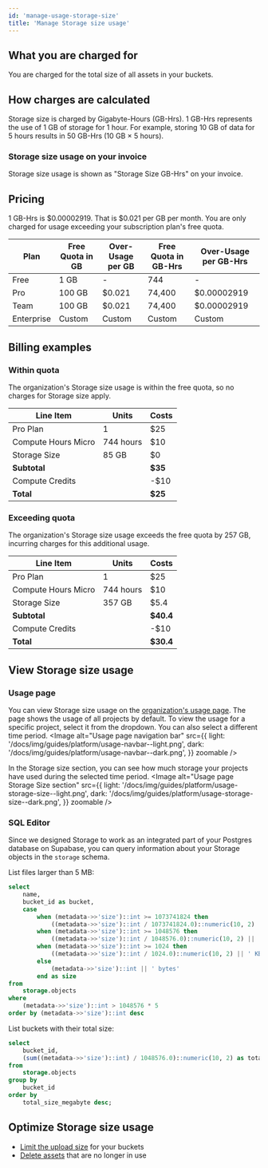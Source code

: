 ```yaml
---
id: 'manage-usage-storage-size'
title: 'Manage Storage size usage'
---
```


## What you are charged for
You are charged for the total size of all assets in your buckets.

## How charges are calculated
Storage size is charged by Gigabyte-Hours (GB-Hrs). 1 GB-Hrs represents the use of 1 GB of storage for 1 hour.
For example, storing 10 GB of data for 5 hours results in 50 GB-Hrs (10 GB × 5 hours).

### Storage size usage on your invoice
Storage size usage is shown as "Storage Size GB-Hrs" on your invoice.

## Pricing
1 GB-Hrs is $0.00002919. That is $0.021 per GB per month. You are only charged for usage exceeding your subscription plan's free quota.

| Plan       | Free Quota in GB | Over-Usage per GB | Free Quota in GB-Hrs | Over-Usage per GB-Hrs |
|------------|------------------|-------------------|----------------------|-----------------------|
| Free       | 1 GB             | -                 | 744                  | -                     |
| Pro        | 100 GB           | $0.021            | 74,400               | $0.00002919           |
| Team       | 100 GB           | $0.021            | 74,400               | $0.00002919           |
| Enterprise | Custom           | Custom            | Custom               | Custom                |

## Billing examples
### Within quota
The organization's Storage size usage is within the free quota, so no charges for Storage size apply.

| Line Item           | Units     | Costs   |
|---------------------|-----------|---------|
| Pro Plan            | 1         | $25     |
| Compute Hours Micro | 744 hours | $10     |
| Storage Size        | 85 GB     | $0      |
| **Subtotal**        |           | **$35** |
| Compute Credits     |           | -$10    |
| **Total**           |           | **$25** |

### Exceeding quota
The organization's Storage size usage exceeds the free quota by 257 GB, incurring charges for this additional usage.

| Line Item           | Units     | Costs     |
|---------------------|-----------|-----------|
| Pro Plan            | 1         | $25       |
| Compute Hours Micro | 744 hours | $10       |
| Storage Size        | 357 GB    | $5.4      |
| **Subtotal**        |           | **$40.4** |
| Compute Credits     |           | -$10      |
| **Total**           |           | **$30.4** |

## View Storage size usage
### Usage page
You can view Storage size usage on the [organization's usage page](https://supabase.com/dashboard/org/_/usage). The page shows the usage of all projects by default. To view the usage for a specific project, select it from the dropdown. You can also select a different time period.
<Image
  alt="Usage page navigation bar"
  src={{
    light: '/docs/img/guides/platform/usage-navbar--light.png',
    dark: '/docs/img/guides/platform/usage-navbar--dark.png',
  }}
  zoomable
/>

In the Storage size section, you can see how much storage your projects have used during the selected time period.
<Image
  alt="Usage page Storage Size section"
  src={{
    light: '/docs/img/guides/platform/usage-storage-size--light.png',
    dark: '/docs/img/guides/platform/usage-storage-size--dark.png',
  }}
  zoomable
/>

### SQL Editor
Since we designed Storage to work as an integrated part of your Postgres database on Supabase, you can query information about your Storage objects in the `storage` schema.

List files larger than 5 MB:
```sql
select
    name,
    bucket_id as bucket,
    case
        when (metadata->>'size')::int >= 1073741824 then
            ((metadata->>'size')::int / 1073741824.0)::numeric(10, 2) || ' GB'
        when (metadata->>'size')::int >= 1048576 then
            ((metadata->>'size')::int / 1048576.0)::numeric(10, 2) || ' MB'
        when (metadata->>'size')::int >= 1024 then
            ((metadata->>'size')::int / 1024.0)::numeric(10, 2) || ' KB'
        else
            (metadata->>'size')::int || ' bytes'
        end as size
from
    storage.objects
where
    (metadata->>'size')::int > 1048576 * 5
order by (metadata->>'size')::int desc
```

List buckets with their total size:
```sql
select
    bucket_id,
    (sum((metadata->>'size')::int) / 1048576.0)::numeric(10, 2) as total_size_megabyte
from
    storage.objects
group by
    bucket_id
order by
    total_size_megabyte desc;
```

## Optimize Storage size usage
- [Limit the upload size](/docs/guides/storage/production/scaling#limit-the-upload-size) for your buckets
- [Delete assets](/docs/guides/storage/management/delete-objects) that are no longer in use